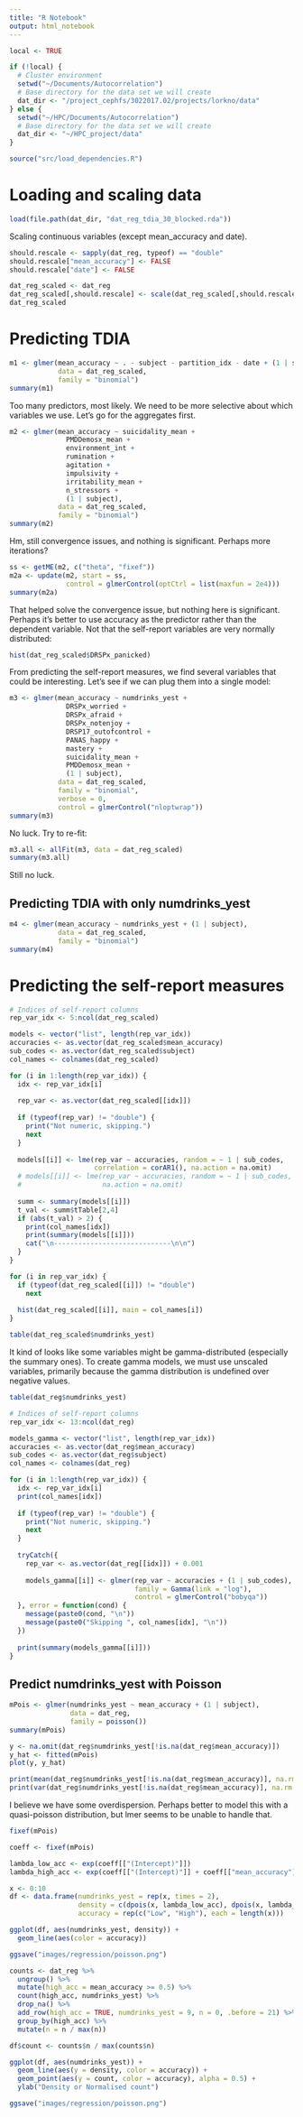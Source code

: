 ```yaml
---
title: "R Notebook"
output: html_notebook
---
```


```r
local <- TRUE

if (!local) {
  # Cluster environment
  setwd("~/Documents/Autocorrelation")
  # Base directory for the data set we will create
  dat_dir <- "/project_cephfs/3022017.02/projects/lorkno/data"
} else {
  setwd("~/HPC/Documents/Autocorrelation")
  # Base directory for the data set we will create
  dat_dir <- "~/HPC_project/data"
}

source("src/load_dependencies.R")
```

# Loading and scaling data

```r
load(file.path(dat_dir, "dat_reg_tdia_30_blocked.rda"))
```

Scaling continuous variables (except mean_accuracy and date).

```r
should.rescale <- sapply(dat_reg, typeof) == "double"
should.rescale["mean_accuracy"] <- FALSE
should.rescale["date"] <- FALSE

dat_reg_scaled <- dat_reg
dat_reg_scaled[,should.rescale] <- scale(dat_reg_scaled[,should.rescale])
dat_reg_scaled
```

# Predicting TDIA

```r
m1 <- glmer(mean_accuracy ~ . - subject - partition_idx - date + (1 | subject), 
            data = dat_reg_scaled,
            family = "binomial")
summary(m1)
```

Too many predictors, most likely. We need to be more selective about which variables we use.
Let's go for the aggregates first.

```r
m2 <- glmer(mean_accuracy ~ suicidality_mean + 
              PMDDemosx_mean +
              environment_int +
              rumination +
              agitation +
              impulsivity +
              irritability_mean +
              n_stressors +
              (1 | subject), 
            data = dat_reg_scaled,
            family = "binomial")
summary(m2)
```

Hm, still convergence issues, and nothing is significant. Perhaps more iterations?

```r
ss <- getME(m2, c("theta", "fixef"))
m2a <- update(m2, start = ss,
              control = glmerControl(optCtrl = list(maxfun = 2e4)))
summary(m2a)
```

That helped solve the convergence issue, but nothing here is significant. Perhaps it's better to use accuracy as the predictor rather than the dependent variable. Not that the self-report variables are very normally distributed:

```r
hist(dat_reg_scaled$DRSPx_panicked)
```

From predicting the self-report measures, we find several variables that could be interesting. Let's see if we can plug them into a single model:

```r
m3 <- glmer(mean_accuracy ~ numdrinks_yest +
              DRSPx_worried +
              DRSPx_afraid +
              DRSPx_notenjoy +
              DRSP17_outofcontrol +
              PANAS_happy +
              mastery +
              suicidality_mean +
              PMDDemosx_mean +
              (1 | subject),
            data = dat_reg_scaled,
            family = "binomial",
            verbose = 0,
            control = glmerControl("nloptwrap"))
summary(m3)
```

No luck. Try to re-fit:

```r
m3.all <- allFit(m3, data = dat_reg_scaled)
summary(m3.all)
```

Still no luck.

## Predicting TDIA with only numdrinks_yest

```r
m4 <- glmer(mean_accuracy ~ numdrinks_yest + (1 | subject),
            data = dat_reg_scaled,
            family = "binomial")
summary(m4)
```

# Predicting the self-report measures

```r
# Indices of self-report columns
rep_var_idx <- 5:ncol(dat_reg_scaled)

models <- vector("list", length(rep_var_idx))
accuracies <- as.vector(dat_reg_scaled$mean_accuracy)
sub_codes <- as.vector(dat_reg_scaled$subject)
col_names <- colnames(dat_reg_scaled)

for (i in 1:length(rep_var_idx)) {
  idx <- rep_var_idx[i]
  
  rep_var <- as.vector(dat_reg_scaled[[idx]])
  
  if (typeof(rep_var) != "double") {
    print("Not numeric, skipping.")
    next
  }
  
  models[[i]] <- lme(rep_var ~ accuracies, random = ~ 1 | sub_codes,
                     correlation = corAR1(), na.action = na.omit)
  # models[[i]] <- lme(rep_var ~ accuracies, random = ~ 1 | sub_codes,
  #                    na.action = na.omit)
  
  summ <- summary(models[[i]])
  t_val <- summ$tTable[2,4]
  if (abs(t_val) > 2) {
    print(col_names[idx])
    print(summary(models[[i]]))
    cat("\n-----------------------------\n\n")
  }
}
```

```r
for (i in rep_var_idx) {
  if (typeof(dat_reg_scaled[[i]]) != "double")
    next
  
  hist(dat_reg_scaled[[i]], main = col_names[i])
}
```

```r
table(dat_reg_scaled$numdrinks_yest)
```


It kind of looks like some variables might be gamma-distributed (especially the summary ones). To create gamma models, we must use unscaled variables, primarily because the gamma distribution is undefined over negative values.

```r
table(dat_reg$numdrinks_yest)
```


```r
# Indices of self-report columns
rep_var_idx <- 13:ncol(dat_reg)

models_gamma <- vector("list", length(rep_var_idx))
accuracies <- as.vector(dat_reg$mean_accuracy)
sub_codes <- as.vector(dat_reg$subject)
col_names <- colnames(dat_reg)

for (i in 1:length(rep_var_idx)) {
  idx <- rep_var_idx[i]
  print(col_names[idx])
  
  if (typeof(rep_var) != "double") {
    print("Not numeric, skipping.")
    next
  }
  
  tryCatch({
    rep_var <- as.vector(dat_reg[[idx]]) + 0.001
    
    models_gamma[[i]] <- glmer(rep_var ~ accuracies + (1 | sub_codes), 
                               family = Gamma(link = "log"),
                               control = glmerControl("bobyqa"))
  }, error = function(cond) {
    message(paste0(cond, "\n"))
    message(paste0("Skipping ", col_names[idx], "\n"))
  })
  
  print(summary(models_gamma[[i]]))
}
```

## Predict numdrinks_yest with Poisson

```r
mPois <- glmer(numdrinks_yest ~ mean_accuracy + (1 | subject),
               data = dat_reg,
               family = poisson())
summary(mPois)
```

```r
y <- na.omit(dat_reg$numdrinks_yest[!is.na(dat_reg$mean_accuracy)])
y_hat <- fitted(mPois)
plot(y, y_hat)
```

```r
print(mean(dat_reg$numdrinks_yest[!is.na(dat_reg$mean_accuracy)], na.rm = TRUE))
print(var(dat_reg$numdrinks_yest[!is.na(dat_reg$mean_accuracy)], na.rm = TRUE))
```

I believe we have some overdispersion. Perhaps better to model this with a quasi-poisson distribution, but lmer seems to be unable to handle that.

```r
fixef(mPois)
```


```r
coeff <- fixef(mPois)

lambda_low_acc <- exp(coeff[["(Intercept)"]])
lambda_high_acc <- exp(coeff[["(Intercept)"]] + coeff[["mean_accuracy"]])

x <- 0:10
df <- data.frame(numdrinks_yest = rep(x, times = 2), 
                 density = c(dpois(x, lambda_low_acc), dpois(x, lambda_high_acc)), 
                 accuracy = rep(c("Low", "High"), each = length(x)))

ggplot(df, aes(numdrinks_yest, density)) +
  geom_line(aes(color = accuracy))

ggsave("images/regression/poisson.png")
```

```r
counts <- dat_reg %>%
  ungroup() %>%
  mutate(high_acc = mean_accuracy >= 0.5) %>%
  count(high_acc, numdrinks_yest) %>%
  drop_na() %>%
  add_row(high_acc = TRUE, numdrinks_yest = 9, n = 0, .before = 21) %>%
  group_by(high_acc) %>%
  mutate(n = n / max(n))

df$count <- counts$n / max(counts$n)

ggplot(df, aes(numdrinks_yest)) +
  geom_line(aes(y = density, color = accuracy)) +
  geom_point(aes(y = count, color = accuracy), alpha = 0.5) +
  ylab("Density or Normalised count")

ggsave("images/regression/poisson.png")
```


